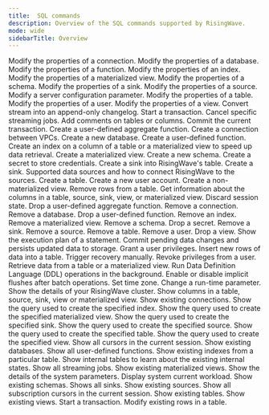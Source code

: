 ```yaml
---
title:  SQL commands
description: Overview of the SQL commands supported by RisingWave.
mode: wide
sidebarTitle: Overview
---
```



<CardGroup cols={2}>
  <Card
    title="ALTER CONNECTION"
    icon="link"
    iconType="solid"
    href="/sql/commands/sql-alter-connection"
  >
    Modify the properties of a connection.
  </Card>
  <Card
    title="ALTER DATABASE"
    icon="database"
    iconType="solid"
    href="/sql/commands/sql-alter-database"
  >
    Modify the properties of a database.
  </Card>
  <Card
    title="ALTER FUNCTION"
    icon="function"
    iconType="solid"
    href="/sql/commands/sql-alter-function"
  >
    Modify the properties of a function.
  </Card>
  <Card
    title="ALTER INDEX"
    icon="table"
    iconType="solid"
    href="/sql/commands/sql-alter-index"
  >
    Modify the properties of an index.
  </Card>
  <Card
    title="ALTER MATERIALIZED VIEW"
    icon="table"
    iconType="solid"
    href="/sql/commands/sql-alter-materialized-view"
  >
    Modify the properties of a materialized view.
  </Card>
  <Card
    title="ALTER SCHEMA"
    icon="diagram-project"
    iconType="solid"
    href="/sql/commands/sql-alter-schema"
  >
    Modify the properties of a schema.
  </Card>
  <Card title="ALTER SINK" icon="sink" iconType="solid" href="/sql/commands/sql-alter-sink" > Modify the properties of a sink. </Card> <Card title="ALTER SOURCE" icon="database" iconType="solid" href="/sql/commands/sql-alter-source" > Modify the properties of a source. </Card> <Card title="ALTER SYSTEM" icon="gear" iconType="solid" href="/sql/commands/sql-alter-system" > Modify a server configuration parameter. </Card> <Card title="ALTER TABLE" icon="table" iconType="solid" href="/sql/commands/sql-alter-table" > Modify the properties of a table. </Card> <Card title="ALTER USER" icon="user" iconType="solid" href="/sql/commands/sql-alter-user" > Modify the properties of a user. </Card> <Card title="ALTER VIEW" icon="eye" iconType="solid" href="/sql/commands/sql-alter-view" > Modify the properties of a view. </Card> <Card title="AS CHANGELOG" icon="clock-rotate-left" iconType="solid" href="/sql/commands/sql-as-changelog" > Convert stream into an append-only changelog. </Card> <Card title="BEGIN" icon="play" iconType="solid" href="/sql/commands/sql-begin" > Start a transaction. </Card> <Card title="CANCEL JOBS" icon="stop" iconType="solid" href="/sql/commands/sql-cancel-jobs" > Cancel specific streaming jobs. </Card> <Card title="COMMENT ON" icon="comment" iconType="solid" href="/sql/commands/sql-comment-on" > Add comments on tables or columns. </Card> <Card title="COMMIT" icon="check" iconType="solid" href="/sql/commands/sql-commit" > Commit the current transaction. </Card> <Card title="CREATE AGGREGATE" icon="calculator" iconType="solid" href="/sql/commands/sql-create-aggregate" > Create a user-defined aggregate function. </Card> <Card title="CREATE CONNECTION" icon="plug" iconType="solid" href="/sql/commands/sql-create-connection" > Create a connection between VPCs. </Card> <Card title="CREATE DATABASE" icon="database" iconType="solid" href="/sql/commands/sql-create-database" > Create a new database. </Card> <Card title="CREATE FUNCTION" icon="code" iconType="solid" href="/sql/commands/sql-create-function" > Create a user-defined function. </Card> <Card title="CREATE INDEX" icon="list-ol" iconType="solid" href="/sql/commands/sql-create-index" > Create an index on a column of a table or a materialized view to speed up data retrieval. </Card> <Card title="CREATE MATERIALIZED VIEW" icon="table" iconType="solid" href="/sql/commands/sql-create-mv" > Create a materialized view. </Card> <Card title="CREATE SCHEMA" icon="folder-tree" iconType="solid" href="/sql/commands/sql-create-schema" > Create a new schema. </Card> <Card title="CREATE SECRET" icon="key" iconType="solid" href="/sql/commands/sql-create-secret" > Create a secret to store credentials. </Card> <Card title="CREATE SINK INTO" icon="arrow-right-to-bracket" iconType="solid" href="/sql/commands/sql-create-sink-into" > Create a sink into RisingWave's table. </Card> <Card title="CREATE SINK" icon="arrow-right-from-bracket" iconType="solid" href="/sql/commands/sql-create-sink" > Create a sink. </Card> <Card title="CREATE SOURCE" icon="database" iconType="solid" href="/sql/commands/sql-create-source" > Supported data sources and how to connect RisingWave to the sources. </Card> <Card title="CREATE TABLE" icon="table" iconType="solid" href="/sql/commands/sql-create-table" > Create a table. </Card> <Card title="CREATE USER" icon="user-plus" iconType="solid" href="/sql/commands/sql-create-user" > Create a new user account. </Card> <Card title="CREATE VIEW" icon="eye" iconType="solid" href="/sql/commands/sql-create-view" > Create a non-materialized view. </Card>
  <Card title="DELETE" icon="trash" iconType="solid" href="/sql/commands/sql-delete" > Remove rows from a table. </Card> <Card title="DESCRIBE" icon="circle-info" iconType="solid" href="/sql/commands/sql-describe" > Get information about the columns in a table, source, sink, view, or materialized view. </Card> <Card title="DISCARD" icon="broom" iconType="solid" href="/sql/commands/sql-discard" > Discard session state. </Card> <Card title="DROP AGGREGATE" icon="calculator" iconType="solid" href="/sql/commands/sql-drop-aggregate" > Drop a user-defined aggregate function. </Card> <Card title="DROP CONNECTION" icon="link-slash" iconType="solid" href="/sql/commands/sql-drop-connection" > Remove a connection. </Card> <Card title="DROP DATABASE" icon="database" iconType="solid" href="/sql/commands/sql-drop-database" > Remove a database. </Card> <Card title="DROP FUNCTION" icon="code" iconType="solid" href="/sql/commands/sql-drop-function" > Drop a user-defined function. </Card> <Card title="DROP INDEX" icon="list-ol" iconType="solid" href="/sql/commands/sql-drop-index" > Remove an index. </Card> <Card title="DROP MATERIALIZED VIEW" icon="table" iconType="solid" href="/sql/commands/sql-drop-mv" > Remove a materialized view. </Card> <Card title="DROP SCHEMA" icon="folder" iconType="solid" href="/sql/commands/sql-drop-schema" > Remove a schema. </Card> <Card title="DROP SECRET" icon="key" iconType="solid" href="/sql/commands/sql-drop-secret" > Drop a secret. </Card> <Card title="DROP SINK" icon="arrow-right-from-bracket" iconType="solid" href="/sql/commands/sql-drop-sink" > Remove a sink. </Card> <Card title="DROP SOURCE" icon="database" iconType="solid" href="/sql/commands/sql-drop-source" > Remove a source. </Card> <Card title="DROP TABLE" icon="table" iconType="solid" href="/sql/commands/sql-drop-table" > Remove a table. </Card> <Card title="DROP USER" icon="user-minus" iconType="solid" href="/sql/commands/sql-drop-user" > Remove a user. </Card> <Card title="DROP VIEW" icon="eye-slash" iconType="solid" href="/sql/commands/sql-drop-view" > Drop a view. </Card> <Card title="EXPLAIN" icon="magnifying-glass-chart" iconType="solid" href="/sql/commands/sql-explain" > Show the execution plan of a statement. </Card> <Card title="FLUSH" icon="floppy-disk" iconType="solid" href="/sql/commands/sql-flush" > Commit pending data changes and persists updated data to storage. </Card> <Card title="GRANT" icon="key" iconType="solid" href="/sql/commands/sql-grant" > Grant a user privileges. </Card> <Card title="INSERT" icon="plus" iconType="solid" href="/sql/commands/sql-insert" > Insert new rows of data into a table. </Card> <Card title="RECOVER" icon="rotate" iconType="solid" href="/sql/commands/sql-recover" > Trigger recovery manually. </Card> <Card title="REVOKE" icon="ban" iconType="solid" href="/sql/commands/sql-revoke" > Revoke privileges from a user. </Card> <Card title="SELECT" icon="table-list" iconType="solid" href="/sql/commands/sql-select" > Retrieve data from a table or a materialized view. </Card> <Card title="SET BACKGROUND_DDL" icon="gears" iconType="solid" href="/sql/commands/sql-set-background-ddl" > Run Data Definition Language (DDL) operations in the background. </Card> <Card title="SET RW_IMPLICIT_FLUSH" icon="floppy-disk" iconType="solid" href="/sql/commands/sql-set-rw-implicit-flush" > Enable or disable implicit flushes after batch operations. </Card> <Card title="SET TIME ZONE" icon="clock" iconType="solid" href="/sql/commands/sql-set-time-zone" > Set time zone. </Card> <Card title="SET" icon="sliders" iconType="solid" href="/sql/commands/sql-set" > Change a run-time parameter. </Card>
  <Card title="SHOW CLUSTER" icon="server" iconType="solid" href="/sql/commands/sql-show-cluster" > Show the details of your RisingWave cluster. </Card> <Card title="SHOW COLUMNS" icon="table-columns" iconType="solid" href="/sql/commands/sql-show-columns" > Show columns in a table, source, sink, view or materialized view. </Card> <Card title="SHOW CONNECTIONS" icon="network-wired" iconType="solid" href="/sql/commands/sql-show-connections" > Show existing connections. </Card> <Card title="SHOW CREATE INDEX" icon="list-ol" iconType="solid" href="/sql/commands/sql-show-create-index" > Show the query used to create the specified index. </Card> <Card title="SHOW CREATE MATERIALIZED VIEW" icon="table" iconType="solid" href="/sql/commands/sql-show-create-mv" > Show the query used to create the specified materialized view. </Card> <Card title="SHOW CREATE SINK" icon="arrow-right-from-bracket" iconType="solid" href="/sql/commands/sql-show-create-sink" > Show the query used to create the specified sink. </Card> <Card title="SHOW CREATE SOURCE" icon="database" iconType="solid" href="/sql/commands/sql-show-create-source" > Show the query used to create the specified source. </Card> <Card title="SHOW CREATE TABLE" icon="table" iconType="solid" href="/sql/commands/sql-show-create-table" > Show the query used to create the specified table. </Card> <Card title="SHOW CREATE VIEW" icon="eye" iconType="solid" href="/sql/commands/sql-show-create-view" > Show the query used to create the specified view. </Card> <Card title="SHOW CURSORS" icon="arrow-pointer" iconType="solid" href="/sql/commands/sql-show-cursors" > Show all cursors in the current session. </Card> <Card title="SHOW DATABASES" icon="database" iconType="solid" href="/sql/commands/sql-show-databases" > Show existing databases. </Card> <Card title="SHOW FUNCTIONS" icon="code" iconType="solid" href="/sql/commands/sql-show-functions" > Show all user-defined functions. </Card> <Card title="SHOW INDEXES" icon="list-ol" iconType="solid" href="/sql/commands/sql-show-indexes" > Show existing indexes from a particular table. </Card> <Card title="SHOW INTERNAL TABLES" icon="table" iconType="solid" href="/sql/commands/sql-show-internal-tables" > Show internal tables to learn about the existing internal states. </Card> <Card title="SHOW JOBS" icon="bars-progress" iconType="solid" href="/sql/commands/sql-show-jobs" > Show all streaming jobs. </Card> <Card title="SHOW MATERIALIZED VIEWS" icon="table" iconType="solid" href="/sql/commands/sql-show-mv" > Show existing materialized views. </Card> <Card title="SHOW PARAMETERS" icon="sliders" iconType="solid" href="/sql/commands/sql-show-parameters" > Show the details of the system parameters. </Card>
<Card title="SHOW PROCESSLIST" icon="list" iconType="solid" href="/sql/commands/sql-show-processlist" > Display system current workload. </Card> <Card title="SHOW SCHEMAS" icon="folder-tree" iconType="solid" href="/sql/commands/sql-show-schemas" > Show existing schemas. </Card> <Card title="SHOW SINKS" icon="arrow-right-from-bracket" iconType="solid" href="/sql/commands/sql-show-sinks" > Shows all sinks. </Card> <Card title="SHOW SOURCES" icon="database" iconType="solid" href="/sql/commands/sql-show-sources" > Show existing sources. </Card> <Card title="SHOW SUBSCRIPTION CURSORS" icon="arrow-pointer" iconType="solid" href="/sql/commands/sql-show-subscription-cursors" > Show all subscription cursors in the current session. </Card> <Card title="SHOW TABLES" icon="table" iconType="solid" href="/sql/commands/sql-show-tables" > Show existing tables. </Card> <Card title="SHOW VIEWS" icon="eye" iconType="solid" href="/sql/commands/sql-show-views" > Show existing views. </Card> <Card title="START TRANSACTION" icon="play" iconType="solid" href="/sql/commands/sql-start-transaction" > Start a transaction. </Card> <Card title="UPDATE" icon="pen" iconType="solid" href="/sql/commands/sql-update" > Modify existing rows in a table. </Card>
</CardGroup>









